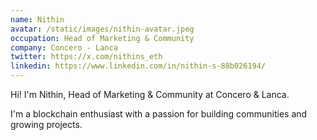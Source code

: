 ```yaml
---
name: Nithin
avatar: /static/images/nithin-avatar.jpeg
occupation: Head of Marketing & Community
company: Concero - Lanca
twitter: https://x.com/nithins_eth
linkedin: https://www.linkedin.com/in/nithin-s-88b026194/
---
```


Hi! I'm Nithin, Head of Marketing & Community at Concero & Lanca.

I'm a blockchain enthusiast with a passion for building communities and growing projects.
